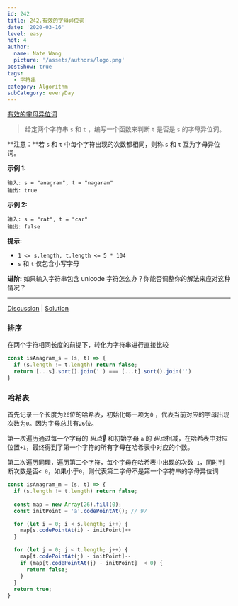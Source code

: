 ```yaml
---
id: 242
title: 242.有效的字母异位词
date: '2020-03-16'
level: easy
hot: 4
author:
  name: Nate Wang
  picture: '/assets/authors/logo.png'
postShow: true
tags:
  - 字符串
category: Algorithm
subCategory: everyDay
---
```





[有效的字母异位词](https://leetcode-cn.com/problems/valid-anagram/description/)



>  给定两个字符串 `s` 和 `t` ，编写一个函数来判断 `t` 是否是 `s` 的字母异位词。

**注意：**若 `s` 和 `t` 中每个字符出现的次数都相同，则称 `s` 和 `t` 互为字母异位词。

**示例 1:**

```
输入: s = "anagram", t = "nagaram"
输出: true
```

**示例 2:**

```
输入: s = "rat", t = "car"
输出: false
```

**提示:**

- `1 <= s.length, t.length <= 5 * 104`
- `s` 和 `t` 仅包含小写字母

**进阶:** 如果输入字符串包含 unicode 字符怎么办？你能否调整你的解法来应对这种情况？

------

[Discussion](https://leetcode-cn.com/problems/valid-anagram/comments/) | [Solution](https://leetcode-cn.com/problems/valid-anagram/solution/)



### 排序

在两个字符相同长度的前提下，转化为字符串进行直接比较

```js
const isAnagram_s = (s, t) => {
  if (s.length != t.length) return false;
  return [...s].sort().join('') === [...t].sort().join('')
}
```

### 哈希表

首先记录一个长度为`26`位的哈希表，初始化每一项为`0` ，代表当前对应的字母出现次数为`0`。因为字母总共有`26`位。

第一次遍历通过每一个字母的 *码点* 和初始字母 `a` 的 *码点*相减，在哈希表中对应位置`+1`，最终得到了第一个字符的所有字母在哈希表中对应的个数。

第二次遍历同理，遍历第二个字符，每个字母在哈希表中出现的次数`-1`，同时判断次数是否`< 0`，如果小于`0`，则代表第二字母不是第一个字符串的字母异位词

```js
const isAnagram_m = (s, t) => {
  if (s.length != t.length) return false;
  
  const map = new Array(26).fill(0);
  const initPoint = 'a'.codePointAt(); // 97

  for (let i = 0; i < s.length; i++) {
    map[s.codePointAt(i) - initPoint]++
  }

  for (let j = 0; j < t.length; j++) {
    map[t.codePointAt(j) - initPoint]--
    if (map[t.codePointAt(j) - initPoint]  < 0) {
      return false;
    }
  }
  return true;
}
```

